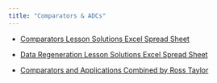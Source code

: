 ```yaml
---
title: "Comparators & ADCs"
---
```


- [Comparators Lesson Solutions Excel Spread Sheet](assets/b-Comparators.xlsx){download=""}

- [Data Regeneration Lesson Solutions Excel Spread Sheet](assets/cce-DataRegeneration.xlsx){download=""}

- [Comparators and Applications Combined by Ross Taylor](assets/a-Lesson-Comparators-combined.pdf){target="_blank"}



